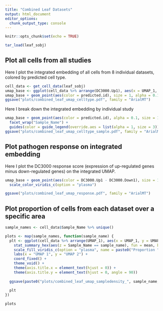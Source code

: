 ```yaml
---
title: "Combined Leaf Datasets"
output: html_document
editor_options: 
  chunk_output_type: console
---
```


```r
knitr::opts_chunk$set(echo = TRUE)

tar_load(leaf_sobj)
```

## Plot all cells from all studies

Here I plot the integrated embedding of all cells from 8 individual datasets, 
colored by predicted cell type.

```r
cell_data <- get_cell_data(leaf_sobj)
umap_base <- ggplot(cell_data %>% arrange(DC3000.Up1), aes(x = UMAP_1, y = UMAP_2)) + theme_bw()
umap_base + geom_point(aes(color = predicted.id), size = 1, alpha = 0.1) +   guides(color = guide_legend(override.aes = list(alpha = 1, size = 3)))
ggsave("plots/combined_leaf_umap_celltype.pdf", family = "ArialMT")
```

Here I break down the integrated embedding by individual study

```r
umap_base + geom_point(aes(color = predicted.id), alpha = 0.1, size = 1) + 
  facet_wrap("Sample_Name") +
  guides(color = guide_legend(override.aes = list(alpha = 1, size = 3)))
ggsave("plots/combined_leaf_umap_celltype_sample.pdf", family = "ArialMT")
```

## Plot pathogen response on integrated embedding

Here I plot the DC3000 response score (expression of up-regulated genes minus 
down-regulated genes) on the integrated UMAP.

```r
umap_base + geom_point(aes(color = DC3000.Up1 - DC3000.Down1), size = 1) + 
  scale_color_viridis_c(option = "plasma")

ggsave("plots/combined_leaf_umap_response.pdf", family = "ArialMT")
```

## Plot proportion of cells from each dataset over a specific area

```r
sample_names <- cell_data$Sample_Name %>% unique()

plots <- map(sample_names, function(sample_name) {
  plt <- ggplot(cell_data %>% arrange(UMAP_1), aes(x = UMAP_1, y = UMAP_2, group = -1)) +
    stat_summary_hex(aes(z = Sample_Name == sample_name), fun = mean, binwidth = 0.2, color = 'black', lwd = 0) +
    scale_fill_viridis_c(option = "plasma", name = paste0("Proportion ", sample_name, " Cells")) +
    labs(x = "UMAP 1", y = "UMAP 2") +
    coord_fixed() +
    theme_void() +
    theme(axis.title.x = element_text(hjust = 0)) +
    theme(axis.title.y = element_text(hjust = 0, angle = 90))
  
  ggsave(paste0("plots/combined_leaf_umap_sampledensity_", sample_name, ".pdf"), family = "ArialMT")
  
  plt
})

plots
```

